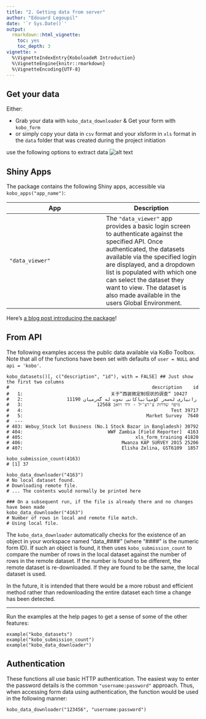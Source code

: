 ```yaml
---
title: "2. Getting data from server"
author: "Edouard Legoupil"
date: '`r Sys.Date()`'
output: 
  rmarkdown::html_vignette:
    toc: yes
    toc_depth: 3
vignette: >
  %\VignetteIndexEntry{KoboloadeR Introduction}
  %\VignetteEngine{knitr::rmarkdown}
  %\VignetteEncoding{UTF-8}
---
```




## Get your data

Either:  
 
   *  Grab your data with `kobo_data_downloader` & Get your form with `kobo_form`
   * or simply copy your data in `csv` format and your xlsform in `xls` format in the `data` folder that was created during the project initiation
 
 use the following options to extract data
![alt text](https://raw.githubusercontent.com/unhcr/koboloadeR/gh-pages/inst/script/exportformat.png)
 

## Shiny Apps

The package contains the following Shiny apps, accessible via `kobo_apps("app_name")`:

App | Description
---|---
`"data_viewer"` | The `"data_viewer"` app provides a basic login screen to authenticate against the specified API. Once authenticated, the datasets available via the specified login are displayed, and a dropdown list is populated with which one can select the dataset they want to view. The dataset is also made available in the users Global Environment.

Here's [a blog post introducing the package](http://news.mrdwab.com/post/koboloader/)!





## From API

The following examples access the public data available via KoBo Toolbox. Note that all of the functions have been set with defaults of `user = NULL` and `api = 'kobo'`.

```
kobo_datasets()[, c("description", "id"), with = FALSE] ## Just show the first two columns
#                                                    description    id
#   1:                                关于“西装微定制现状的调查“ 10427
#   2:                زانیاری لەسەر كۆمپانیاكانی نەوت لە گەرمیان 11190
#   3:                           מיפוי שדרות צ'רצ'יל - ורד ויואב 12568
#   4:                                                      Test 39717
#   5:                                             Market Survey  7640
#  ---                                                                
# 403: Webuy_Stock lot Business (No.1 Stock Bazar in Bangladesh) 30792
# 404:                               WWF Zambia [Field Reporter]  4163
# 405:                                         xls_form_training 41820
# 406:                                    Mwanza KAP SURVEY 2015 25206
# 407:                                    Elisha Zelina, GST6109  1857

kobo_submission_count(4163)
# [1] 37

kobo_data_downloader("4163")
# No local dataset found.
# Downloading remote file.
# ... The contents would normally be printed here

### On a subsequent run, if the file is already there and no changes have been made
kobo_data_downloader("4163")
# Number of rows in local and remote file match.
# Using local file.
```

The `kobo_data_downloader` automatically checks for the existence of an object in your workspace named "data_####" (where "####" is the numeric form ID). If such an object is found, it then uses `kobo_submission_count` to compare the number of rows in the local dataset against the number of rows in the remote dataset. If the number is found to be different, the remote dataset is re-downloaded. If they are found to be the same, the local dataset is used. 

In the future, it is intended that there would be a more robust and efficient method rather than redownloading the entire dataset each time a change has been detected.

--------------

Run the examples at the help pages to get a sense of some of the other features:

```
example("kobo_datasets")
example("kobo_submission_count")
example("kobo_data_downloader")
```

## Authentication

These functions all use basic HTTP authentication. The easiest way to enter the password details is the common `"username:password"` approach. Thus, when accessing form data using authentication, the function would be used in the following manner:

```
kobo_data_downloader("123456", "username:password")
```
